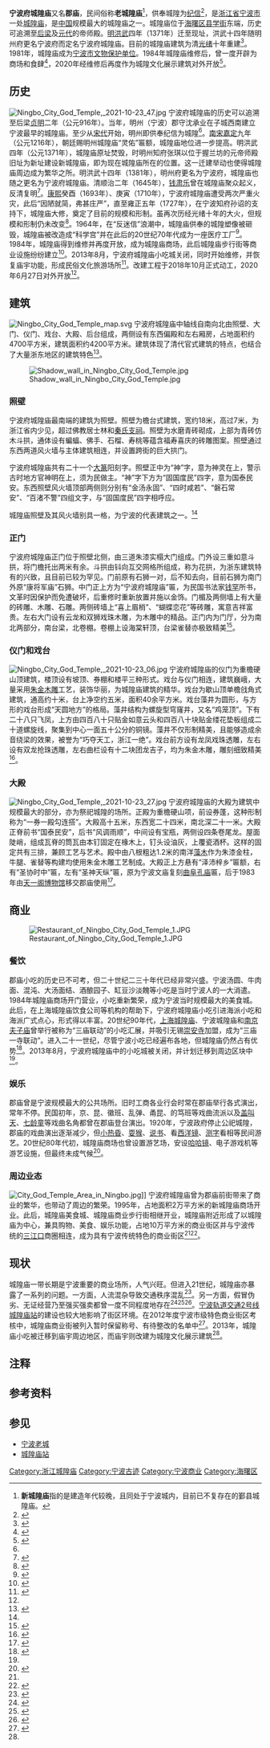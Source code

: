 {{coord|29|52|11.06|N|121|32|43.86|E|display=title}}
{{文物保护单位
| 级别 = 市县级
| 图片 = Ningbo City God Temple, 2021-10-23 48.jpg
| 市/县名 = 宁波市
| 名称 = 郡庙
| 时代 = [[明|明]]—[[清|清]]
| 所在 = [[海曙区|海曙区]]
| 分类 = 古建筑
| 登录 = 1981年12月
}}

'''宁波府城隍庙'''又名'''郡庙'''，民间俗称'''老城隍庙'''<ref group="注">'''新城隍庙'''指的是建造年代较晚，且同处于宁波城内，目前已不复存在的鄞县城隍庙。</ref>，供奉城隍为[[纪信|纪信]]<ref name="city-god">{{cite web|url=http://daily.cnnb.com.cn/dnsb/html/2013-02/02/content_560780.htm?div=0|title=常逛城隍庙 可识城隍神|publisher=东南商报|date=2013-02-02|accessdate=2013-06-17|archive-url=https://web.archive.org/web/20190126105800/http://daily.cnnb.com.cn/dnsb/html/2013-02/02/content_560780.htm?div=0|archive-date=2019-01-26|dead-url=no}}</ref>，是[[浙江省|浙江省]][[宁波市|宁波市]]一处[[城隍庙|城隍庙]]，是[[中国|中国]]规模最大的城隍庙之一。城隍庙位于[[海曙区|海曙区]][[县学街|县学街]]东端，历史可追溯至[[后梁|后梁]]及[[元代|元代]]的帝师殿。[[明代|明]][[洪武|洪武]]四年（1371年）迁至现址，洪武十四年随明州府更名宁波府而定名宁波府城隍庙。目前的城隍庙建筑为清[[光绪|光绪]]十年重建<ref name="shizhi-historic-sites">{{cite book|title=宁波市志|year=1995|chapter=第四十一卷 文物古迹|publisher=中华书局|isbn=978-7-101-01507-2}}</ref>。1981年，城隍庙成为[[宁波市文物保护单位|宁波市文物保护单位]]。1984年城隍庙维修后，曾一度开辟为商场和食肆<ref>{{cite web|url=http://www.nbwb.net/pd_wwly/info.aspx?Id=327|title=郡庙（城隍庙）|publisher=宁波文化遗产保护网|date=2006-02-09|accessdate=2013-06-17|archive-url=https://web.archive.org/web/20150329010352/http://www.nbwb.net/pd_wwly/info.aspx?Id=327|archive-date=2015-03-29|dead-url=no}}</ref>，2020年经维修后再度作为城隍文化展示建筑对外开放<ref name=":0">{{Cite web|title=宁波府城隍庙修缮一新 今起重新向市民开放|url=http://news.cnnb.com.cn/system/2020/06/27/030165505.shtml|accessdate=2020-07-04|author=沈莉萍|date=2020-06-27|format=|publisher=中国宁波网|language=|archive-url=https://web.archive.org/web/20200630071730/http://news.cnnb.com.cn/system/2020/06/27/030165505.shtml|archive-date=2020-06-30|dead-url=no}}</ref>。

== 历史 ==
[[File:Ningbo_City_God_Temple,_2021-10-23_47.jpg|thumb]]
宁波府城隍庙的历史可以追溯至后梁[[贞明_(后梁)|贞明]]二年（公元916年）。当年，明州（宁波）郡守沈承业在子城西南建立宁波最早的城隍庙。至少从[[宋代|宋代]]开始，明州即供奉纪信为城隍<ref name="city-god" />。[[南宋|南宋]][[嘉定_(年号)|嘉定]]九年（公元1216年），朝廷赐明州城隍庙“灵佑”匾额，城隍庙地位进一步提高。明洪武四年（公元1371年），城隍庙原址焚毁，时明州知府张琪以位于握兰坊的元帝师殿旧址为新址建设新城隍庙，即为现在城隍庙所在的位置。这一迁建举动也使得城隍庙周边成为繁华之所。明洪武十四年（1381年），明州府更名为宁波府，城隍庙也随之更名为宁波府城隍庙。清顺治二年（1645年），[[钱肃乐|钱肃乐]]曾在城隍庙聚众起义，反清复明<ref name="话说9">{{cite web|title=话说郡庙（之九）—城隍庙和宁波城|url=http://www.cnnb.com.cn/gb/node2/newspaper/node53009/2007/6/node77272/node77276/userobject7ai1355942.html|accessdate=2013-06-17|author=林宇镇|date=2007-06-18|format=|publisher=|language=|archiveurl=https://archive.today/20130617230346/http://www.cnnb.com.cn/gb/node2/newspaper/node53009/2007/6/node77272/node77276/userobject7ai1355942.html|archivedate=2013-06-17|dead-url=yes}}</ref>。[[康熙|康熙]]癸酉（1693年）、庚寅（1710年），宁波府城隍庙遭受两次严重火灾，此后“因陋就简，弗甚庄严”，直至雍正五年（1727年），在宁波知府孙诏的支持下，城隍庙大修，奠定了目前的规模和形制。虽再次历经光绪十年的大火，但规模和形制仍未改变<ref>{{Cite web|title=宁波千年老庙将重现1844年原貌 重建古戏台|url=http://qjwb.thehour.cn/html/2014-06/17/content_2703091.htm?div=-1|accessdate=2020-07-04|author=邹洪珊|date=2014-06-17|format=|publisher=钱江晚报|language=|archive-url=https://web.archive.org/web/20200704183648/http://qjwb.thehour.cn/html/2014-06/17/content_2703091.htm?div=-1|archive-date=2020-07-04|dead-url=no}}</ref>。1964年，在“反迷信”浪潮中，城隍庙供奉的城隍塑像被砸毁，城隍庙被改造成“科学宫”并在此后的20世纪70年代成为一座医疗工厂<ref>{{Cite web|title=脚手架搭好了 宁波城隍庙即将大修|url=http://zjnews.zjol.com.cn/zjnews/nbnews/201806/t20180613_7535671.shtml|accessdate=2020-07-04|author=林旻|date=2018-06-13|format=|publisher=甬派|language=|archive-url=https://web.archive.org/web/20200704182038/http://zjnews.zjol.com.cn/zjnews/nbnews/201806/t20180613_7535671.shtml|archive-date=2020-07-04|dead-url=no}}</ref>。1984年，城隍庙得到维修并再度开放，成为城隍庙商场，此后城隍庙步行街等商业设施纷纷建立<ref name="话说15">{{cite web|url=http://www.cnnb.com.cn/gb/node2/newspaper/node53009/2007/8/node77688/node77692/userobject7ai1357318.html|title=话说郡庙（之十五）—城隍庙，前生与今世|author=林宇镇|date=2007-08-19|accessdate=2013-06-17|deadurl=yes|archiveurl=https://web.archive.org/web/20160306080324/http://www.cnnb.com.cn/gb/node2/newspaper/node53009/2007/8/node77688/node77692/userobject7ai1357318.html|archivedate=2016-03-06}}</ref>。2013年8月，宁波府城隍庙小吃城关闭，同时开始维修，并恢复庙宇功能，形成民俗文化旅游场所<ref name="refurbish-2013">{{cite web|url=http://daily.cnnb.com.cn/dnsb/html/2014-07/11/content_773195.htm?div=1|title=宁波地标城隍庙修缮方案昨公布|publisher=东南商报|date=2014-07-11|accessdate=2015-02-07|archive-url=https://web.archive.org/web/20150207172814/http://daily.cnnb.com.cn/dnsb/html/2014-07/11/content_773195.htm?div=1|archive-date=2015-02-07|dead-url=no}}</ref>。改建工程于2018年10月正式动工，2020年6月27日对外开放<ref name=":0" />。

== 建筑 ==
[[File:Ningbo_City_God_Temple_map.svg|thumb]]
宁波府城隍庙中轴线自南向北由照壁、大门、仪门、戏台、大殿、后台组成，两侧设有东西偏殿和左右厢房，占地面积约4700平方米，建筑面积约4200平方米。建筑体现了清代官式建筑的特点，也结合了大量浙东地区的建筑特色<ref name="话说1">{{cite web|url=http://www.cnnb.com.cn/gb/node2/newspaper/node53009/2007/3/node76640/node76644/userobject7ai1353779.html|title=话说郡庙（之一）—似壁非壁的照壁|author=林宇镇|date=2007-03-13|accessdate=2013-06-17|deadurl=yes|archiveurl=https://web.archive.org/web/20160306001902/http://www.cnnb.com.cn/gb/node2/newspaper/node53009/2007/3/node76640/node76644/userobject7ai1353779.html|archivedate=2016-03-06}}</ref>。

[[File:Shadow_wall_in_Ningbo_City_God_Temple.jpg|thumb]]
=== 照壁 ===
宁波府城隍庙最南端的建筑为照壁。照壁为檐台式建筑，宽约18米，高过7米，为浙江省内少见，超过佛教居士林和[[秦氏支祠|秦氏支祠]]。照壁为水磨青砖砌成，上部为青砖仿木斗拱，通体设有蝙蝠、佛手、石榴、寿桃等蕴含福寿喜庆的砖雕图案。照壁通过东西两道风火墙与主体建筑相连，并设置跨街的巨大拱门。

宁波府城隍庙共有二十一个[[大篆|大篆]]阳刻字。照壁正中为“神”字，意为神灵在上，警示古时地方官神明在上，须为民做主。“神”字下方为“固国度民”四字，意为国泰民安。东西照壁风火墙顶部两侧则分别有“金汤永固”、“四时咸若”、“磐石常安”、“百渚不警”四组文字，与“固国度民”四字相呼应。

城隍庙照壁及其风火墙别具一格，为宁波的代表建筑之一。<ref name="话说1" />

=== 正门 ===
宁波府城隍庙正门位于照壁北侧，由三道朱漆实榻大门组成。门外设三重如意斗拱，将门檐托出两米有余。斗拱由钭向互交网格所组成，称为花拱，为浙东建筑特有的兴致，且目前已较为罕见。门前原有石狮一对，后不知去向，目前石狮为南门外原“康将军庙”石狮。中门正上方为“宁波府城隍庙”匾，为民国书法家[[钱罕|钱罕]]所书，文革时因保护而免遭破坏，后重修时重新放置并施以金饰。门楣及两侧墙上有大量的砖雕、木雕、石雕。两侧砖墙上“喜上眉梢”、“蝴蝶恋花”等砖雕，寓意吉祥富贵。左右大门设有云龙和双狮戏珠木雕，为木雕中的精品。正门内为门厅，分为南北两部分，南台梁，北卷棚。卷棚上设海棠轩顶，台梁雀替亦极致精美<ref name="话说2">{{cite web|url=http://www.cnnb.com.cn/gb/node2/newspaper/node53009/2007/3/node76670/node76674/userobject7ai1353893.html|title=话说郡庙（之二）—守望历史的大门|author=林宇镇|date=2007-03-15|accessdate=2013-06-17|deadurl=yes|archiveurl=https://web.archive.org/web/20160305163654/http://www.cnnb.com.cn/gb/node2/newspaper/node53009/2007/3/node76670/node76674/userobject7ai1353893.html|archivedate=2016-03-05}}</ref>。

=== 仪门和戏台 ===
[[File:Ningbo_City_God_Temple,_2021-10-23_06.jpg|thumb]]
宁波府城隍庙的仪门为重檐硬山顶建筑，楼顶设有坡顶、券棚和楼平三种形式。戏台与仪门相连，建筑巍峨，大量采用[[朱金木雕|朱金木雕]]工艺，装饰华丽，为城隍庙建筑的精华。戏台为歇山顶单檐戗角式建筑，通高约十米，台上净空约五米，面积40余平方米。戏台藻井为圆形，与方形的戏台形成“天圆地方”的格局。藻井结构为螺旋型穹窿井，又名“鸡笼顶”。下有二十八只飞凤，上方由四百八十只贴金如意云头和四百八十块贴金缕花垫板组成二十道螺旋线，聚集到中心一面五十公分的铜镜。藻井不仅形制精美，且能够造成余音绕梁的效果，被誉为“巧夺天工，浙江一绝”。戏台前方设有龙凤戏珠透雕，左右设有双龙抢珠透雕，左右曲栏设有十二块团龙吉子，均为朱金木雕，雕刻细致精美<ref name="话说3">{{cite web|title=话说郡庙（之三）—巧夺天工的戏台|url=http://www.cnnb.com.cn/gb/node2/newspaper/node53009/2007/3/node76756/node76760/userobject7ai1354207.html|accessdate=2013-06-17|author=林宇镇|date=2007-03-27|format=|publisher=|language=|archiveurl=https://archive.today/20130805034958/http://www.cnnb.com.cn/gb/node2/newspaper/node53009/2007/3/node76756/node76760/userobject7ai1354207.html|archivedate=2013-08-05|dead-url=yes}}</ref>。

=== 大殿 ===
[[File:Ningbo_City_God_Temple,_2021-10-23_27.jpg|thumb]]
宁波府城隍庙的大殿为建筑中规模最大的部分，亦为祭祀城隍的场所。正殿为重檐硬山项，前设券蓬，这种形制称为“一券一殿勾连搭”。大殿高十五米，东西宽二十四米，南北深二十一米。大殿正脊前书“国泰民安”，后书“风调雨顺”，中间设有宝瓶，两侧设四条卷尾龙。屋面陡峭，组成瓦脊的筒瓦由本钉固定在椽木上，钉头设油灰，上覆瓷酒杯。这样的固定共有三排，兼顾工艺与艺术。殿中由八根粗达1.2米的南洋[[藻木|藻木]]作为朱漆金柱，牛腿、雀替等构建均使用朱金木雕工艺制成。大殿正上方悬有“泽沛梓乡”匾额，右有“圣协时中”匾，左有“圣神天纵”匾，原为宁波文庙复刻[[曲阜孔庙|曲阜孔庙]]匾，后于1983年由[[天一阁博物馆|天一阁博物馆]]移交郡庙使用<ref name="话说4">{{cite web|title=话说郡庙（之四）—神圣精美的大殿|url=http://www.cnnb.com.cn/gb/node2/newspaper/node53009/2007/4/node76832/node76836/userobject7ai1354473.html|author=林宇镇|date=2007-04-10|accessdate=2013-06-17|deadurl=yes|archiveurl=https://web.archive.org/web/20160305185305/http://www.cnnb.com.cn/gb/node2/newspaper/node53009/2007/4/node76832/node76836/userobject7ai1354473.html|archivedate=2016-03-05}}</ref>。

== 商业 ==

[[File:Restaurant_of_Ningbo_City_God_Temple_1.JPG|thumb]]
=== 餐饮 ===
郡庙小吃的历史已不可考，但二十世纪二三十年代已经非常兴盛。宁波汤圆、牛肉面、混沌、大汤面结、酒酿园子、缸豆沙淡餽等小吃是当时宁波人的一大消遣。1984年城隍庙商场开门营业，小吃重新繁荣，成为宁波当时规模最大的美食城。此后，在上海城隍庙饮食公司等机构的帮助下，宁波府城隍庙小吃引进海派小吃和海派广式点心，形式得以丰富。20世纪90年代，[[上海城隍庙|上海城隍庙]]、宁波城隍庙和[[南京夫子庙|南京夫子庙]]曾举行被称为“三庙联动”的小吃汇展，并吸引无锡[[崇安寺_(无锡)|崇安寺]]加盟，成为“三庙一寺联动”。进入二十一世纪，尽管宁波小吃已经遍布各地，但城隍庙仍然占有优势<ref name="话说14">{{cite web|title=话说郡庙（之十四）—宁波最早的“美食城”|url=http://www.cnnb.com.cn/gb/node2/newspaper/node53009/2007/8/node77645/node77649/userobject7ai1357148.html|author=林宇镇|date=2007-08-07|accessdate=2013-06-17|deadurl=yes|archiveurl=https://web.archive.org/web/20150207172502/http://www.cnnb.com.cn/gb/node2/newspaper/node53009/2007/8/node77645/node77649/userobject7ai1357148.html|archivedate=2015-02-07}}</ref>。2013年8月，宁波府城隍庙中的小吃城被关闭，并计划迁移到周边区块中<ref name="refurbish-2013" />。

=== 娱乐 ===
郡庙曾是宁波规模最大的公共场所。旧时工商各业行会时常在郡庙举行各式演出，常年不停。民国初年，京、昆、徽班、乱弹、甬昆、的笃班等戏曲流派以及[[盖叫天|盖叫天]]、[[七龄童|七龄童]]等戏曲名角都曾在郡庙登台演出。1920年，宁波政府停止公祀城隍，郡庙的戏曲演出逐渐减少，但[[小热昏|小热昏]]、[[耍猴|耍猴]]、[[说书|说书]]、看[[西洋镜|西洋镜]]、[[测字|测字]]看相等民间游艺。20世纪80年代初，城隍庙商场也曾设置游艺场，安设[[哈哈镜|哈哈镜]]、电子游戏机等游艺设施，但最终未成气候<ref name="话说13">{{cite web|title=话说郡庙（之十三）—宁波最早的“游乐场”|url=http://www.cnnb.com.cn/gb/node2/newspaper/node53009/2007/7/node77572/node77576/userobject7ai1356915.html|accessdate=2013-06-17|author=林宇镇|date=2007-07-27|format=|publisher=|language=|archiveurl=https://archive.today/20130805034948/http://www.cnnb.com.cn/gb/node2/newspaper/node53009/2007/7/node77572/node77576/userobject7ai1356915.html|archivedate=2013-08-05|dead-url=yes}}</ref>。

=== 周边业态 ===
[[File:City_God_Temple_Area_in_Ningbo.jpg|thumb]]]]
宁波府城隍庙曾为郡庙前街带来了商业的繁华，也带动了周边的繁荣。1995年，占地面积2万平方米的新城隍庙商场开业。此后，城隍庙美食城、城隍庙商业步行街相继开业，城隍庙附近形成了以城隍庙为中心，兼具购物、美食、娱乐功能，占地10万平方米的商业街区并与宁波传统的[[三江口_(宁波)|三江口]]商圈相连，成为具有宁波传统特色的商业街区<ref name="话说15" /><ref>{{cite web|url=http://daily.cnnb.com.cn/nbrb/html/2012-04/13/content_454851.htm|title=海曙、江东：打造都市消费“最亮极”|publisher=宁波日报|date=2012-04-13|accessdate=2013-08-05|archive-url=https://web.archive.org/web/20160306030747/http://daily.cnnb.com.cn/nbrb/html/2012-04/13/content_454851.htm|archive-date=2016-03-06|dead-url=no}}</ref>。

== 现状 ==
城隍庙一带长期是宁波重要的商业场所，人气兴旺。但进入21世纪，城隍庙亦暴露了一系列的问题。一方面，人流混杂导致交通秩序混乱<ref>{{cite web|url=http://news.cnnb.com.cn/system/2010/10/08/006699921.shtml|title=黄金周期间 城隍庙周边车多人多有点乱|publisher=宁波晚报|date=2010-10-08|accessdate=2013-08-05|archive-url=https://web.archive.org/web/20160306092845/http://news.cnnb.com.cn/system/2010/10/08/006699921.shtml|archive-date=2016-03-06|dead-url=no}}</ref>。另一方面，假冒伪劣、无证经营乃至强买强卖都曾一度不同程度地存在<ref>{{cite web|url=http://news.cnnb.com.cn/system/2006/03/07/005085327.shtml|title=真品未面市 假货已上柜 海曙工商昨查获800余件假冒“LV”箱包|publisher=中国宁波网|date=2006-03-07|accessdate=2013-08-05|archive-url=https://web.archive.org/web/20190126105800/http://news.cnnb.com.cn/system/2006/03/07/005085327.shtml|archive-date=2019-01-26|dead-url=no}}</ref><ref>{{cite web|url=http://news.cnnb.com.cn/system/2008/12/17/005921246.shtml|title=海曙区城管集中清理城隍庙附近卖花童|publisher=宁波晚报|date=2008-12-17|accessdate=2013-08-05|archive-url=https://web.archive.org/web/20160306092812/http://news.cnnb.com.cn/system/2008/12/17/005921246.shtml|archive-date=2016-03-06|dead-url=no}}</ref><ref>{{cite web|title=城隍庙步行街频现劣质“美瞳”|url=http://news.cnnb.com.cn/system/2013/04/23/007698808.shtml|accessdate=2013-08-05|author=|date=2013-04-23|format=|publisher=宁波晚报|language=|archiveurl=https://web.archive.org/web/20200704144320/http://news.cnnb.com.cn/system/2013/04/23/007698808.shtml|archivedate=2020-07-04|dead-url=no}}</ref>。[[宁波轨道交通2号线|宁波轨道交通2号线]][[城隍庙站|城隍庙站]]的建设也较大地影响了街区环境。在2012年度宁波市级特色商业街区考核中，城隍庙商业街被列入暂时保留称号、有待整改的名单中<ref>{{cite web|url=http://news.cnnb.com.cn/system/2013/07/22/007790327.shtml|title=市级特色商业街区年考 城隍庙步行街被“留校察看”|publisher=中国宁波网|date=2013-07-22|accessdate=2013-08-05|archive-url=https://web.archive.org/web/20160306091934/http://news.cnnb.com.cn/system/2013/07/22/007790327.shtml|archive-date=2016-03-06|dead-url=no}}</ref>。2013年，城隍庙小吃被迁移到庙宇周边地区，而庙宇则改建为城隍文化展示建筑<ref name="refurbish-2013" />。

== 注释 ==
{{reflist|group=注}}

== 参考资料 ==
{{reflist|2}}

== 参见 ==
{{commonscat|Ningbo City God Temple}}
* [[宁波老城|宁波老城]]
* [[城隍庙站|城隍庙站]]
{{浙江省境内的城隍庙}}
[[Category:浙江城隍庙|Category:浙江城隍庙]]
[[Category:宁波古迹|Category:宁波古迹]]
[[Category:宁波商业|Category:宁波商业]]
[[Category:海曙区|Category:海曙区]]